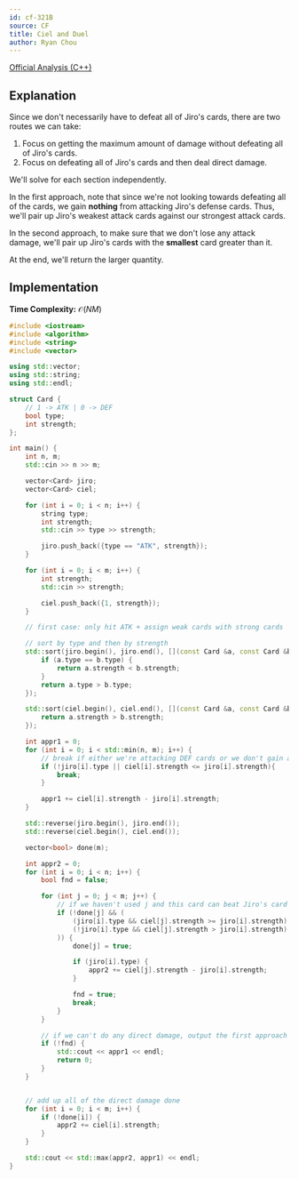 ```yaml
---
id: cf-321B
source: CF
title: Ciel and Duel
author: Ryan Chou
---
```

 
[Official Analysis (C++)](https://codeforces.com/blog/entry/8192)

## Explanation

Since we don't necessarily have to defeat all of Jiro's cards, there are two routes we can take:
1. Focus on getting the maximum amount of damage without defeating all of Jiro's cards.
2. Focus on defeating all of Jiro's cards and then deal direct damage.

We'll solve for each section independently.

In the first approach, note that since we're not looking towards defeating all of the cards, we gain **nothing** from attacking Jiro's defense cards. Thus, we'll pair up Jiro's weakest attack cards against our strongest attack cards.

In the second approach, to make sure that we don't lose any attack damage, we'll pair up Jiro's cards with the **smallest** card greater than it.

At the end, we'll return the larger quantity.

## Implementation

**Time Complexity:** $\mathcal{O}(NM)$

<LanguageSection>
<CPPSection>

```cpp
#include <iostream>
#include <algorithm>
#include <string>
#include <vector>

using std::vector;
using std::string;
using std::endl;

struct Card {
	// 1 -> ATK | 0 -> DEF
	bool type;
	int strength;
};

int main() {
	int n, m;
	std::cin >> n >> m;

	vector<Card> jiro;
	vector<Card> ciel;

	for (int i = 0; i < n; i++) {
		string type;
		int strength;
		std::cin >> type >> strength;

		jiro.push_back({type == "ATK", strength});
	}

	for (int i = 0; i < m; i++) {
		int strength;
		std::cin >> strength;

		ciel.push_back({1, strength});
	}

	// first case: only hit ATK + assign weak cards with strong cards

	// sort by type and then by strength
	std::sort(jiro.begin(), jiro.end(), [](const Card &a, const Card &b) {
		if (a.type == b.type) {
			return a.strength < b.strength;
		}
		return a.type > b.type; 
	});

	std::sort(ciel.begin(), ciel.end(), [](const Card &a, const Card &b) {
		return a.strength > b.strength;
	});

	int appr1 = 0;
	for (int i = 0; i < std::min(n, m); i++) {
		// break if either we're attacking DEF cards or we don't gain anything
		if (!jiro[i].type || ciel[i].strength <= jiro[i].strength){
			break;
		}

		appr1 += ciel[i].strength - jiro[i].strength;
	}

	std::reverse(jiro.begin(), jiro.end());
	std::reverse(ciel.begin(), ciel.end());

	vector<bool> done(m);

	int appr2 = 0;
	for (int i = 0; i < n; i++) {
		bool fnd = false;

		for (int j = 0; j < m; j++) {
			// if we haven't used j and this card can beat Jiro's card
			if (!done[j] && (
				(jiro[i].type && ciel[j].strength >= jiro[i].strength) ||
				(!jiro[i].type && ciel[j].strength > jiro[i].strength)
			)) {
				done[j] = true;

				if (jiro[i].type) {
					appr2 += ciel[j].strength - jiro[i].strength;
				}

				fnd = true;
				break;
			}
		}

		// if we can't do any direct damage, output the first approach
		if (!fnd) {
			std::cout << appr1 << endl;
			return 0;
		}
	}


	// add up all of the direct damage done
	for (int i = 0; i < m; i++) {
		if (!done[i]) {
			appr2 += ciel[i].strength;
		}
	}

	std::cout << std::max(appr2, appr1) << endl;
}
```
</CPPSection>
</LanguageSection>
